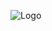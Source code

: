 ![Logo](https://theme.zdassets.com/theme_assets/149310/4872f938b1ce0f1d13f8b752abae86ff2b6a5c1e.png)
